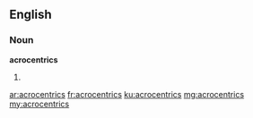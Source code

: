 ==English==

===Noun===
'''acrocentrics'''

# {{plural of|acrocentric}}

[[ar:acrocentrics]]
[[fr:acrocentrics]]
[[ku:acrocentrics]]
[[mg:acrocentrics]]
[[my:acrocentrics]]